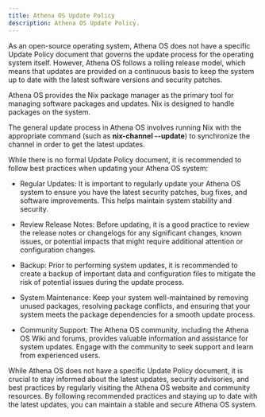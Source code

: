 ```yaml
---
title: Athena OS Update Policy
description: Athena OS Update Policy.
---
```


As an open-source operating system, Athena OS does not have a specific Update Policy document that governs the update process for the operating system itself. However, Athena OS follows a rolling release model, which means that updates are provided on a continuous basis to keep the system up to date with the latest software versions and security patches.

Athena OS provides the Nix package manager as the primary tool for managing software packages and updates. Nix is designed to handle packages on the system.

The general update process in Athena OS involves running Nix with the appropriate command (such as **nix-channel --update**) to synchronize the channel in order to get the latest updates.

While there is no formal Update Policy document, it is recommended to follow best practices when updating your Athena OS system:

* Regular Updates: It is important to regularly update your Athena OS system to ensure you have the latest security patches, bug fixes, and software improvements. This helps maintain system stability and security.

* Review Release Notes: Before updating, it is a good practice to review the release notes or changelogs for any significant changes, known issues, or potential impacts that might require additional attention or configuration changes.

* Backup: Prior to performing system updates, it is recommended to create a backup of important data and configuration files to mitigate the risk of potential issues during the update process.

* System Maintenance: Keep your system well-maintained by removing unused packages, resolving package conflicts, and ensuring that your system meets the package dependencies for a smooth update process.

* Community Support: The Athena OS community, including the Athena OS Wiki and forums, provides valuable information and assistance for system updates. Engage with the community to seek support and learn from experienced users.

While Athena OS does not have a specific Update Policy document, it is crucial to stay informed about the latest updates, security advisories, and best practices by regularly visiting the Athena OS website and community resources. By following recommended practices and staying up to date with the latest updates, you can maintain a stable and secure Athena OS system.

<ImageComponent />